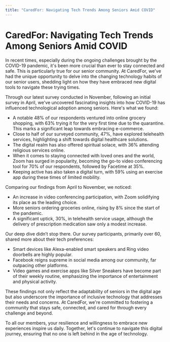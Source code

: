 ```yaml
---
title: "CaredFor: Navigating Tech Trends Among Seniors Amid COVID"
---
```


# CaredFor: Navigating Tech Trends Among Seniors Amid COVID

In recent times, especially during the ongoing challenges brought by the COVID-19 pandemic, it's been more crucial than ever to stay connected and safe. This is particularly true for our senior community. At CaredFor, we've had the unique opportunity to delve into the changing technology habits of our senior users, shedding light on how they have embraced new digital tools to navigate these trying times.

Through our latest survey conducted in November, following an initial survey in April, we've uncovered fascinating insights into how COVID-19 has influenced technological adoption among seniors. Here's what we found:

- A notable 48% of our respondents ventured into online grocery shopping, with 63% trying it for the very first time due to the quarantine. This marks a significant leap towards embracing e-commerce.
- Close to half of our surveyed community, 47%, have explored telehealth services, highlighting a shift towards digital healthcare solutions.
- The digital realm has also offered spiritual solace, with 36% attending religious services online.
- When it comes to staying connected with loved ones and the world, Zoom has surged in popularity, becoming the go-to video conferencing tool for 70% of our respondents, followed by Facetime at 35%.
- Keeping active has also taken a digital turn, with 59% using an exercise app during these times of limited mobility.

Comparing our findings from April to November, we noticed:
- An increase in video conferencing participation, with Zoom solidifying its place as the leading choice.
- More seniors ordering groceries online, rising by 8% since the start of the pandemic.
- A significant uptick, 30%, in telehealth service usage, although the delivery of prescription medication saw only a modest increase.

Our deep dive didn’t stop there. Our survey participants, primarily over 60, shared more about their tech preferences:
- Smart devices like Alexa-enabled smart speakers and Ring video doorbells are highly popular.
- Facebook reigns supreme in social media among our community, far outpacing other platforms.
- Video games and exercise apps like Silver Sneakers have become part of their weekly routine, emphasizing the importance of entertainment and physical activity.

These findings not only reflect the adaptability of seniors in the digital age but also underscore the importance of inclusive technology that addresses their needs and concerns. At CaredFor, we're committed to fostering a community that stays safe, connected, and cared for through every challenge and beyond.

To all our members, your resilience and willingness to embrace new experiences inspire us daily. Together, let's continue to navigate this digital journey, ensuring that no one is left behind in the age of technology.

